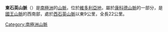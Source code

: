 {{coord|72|0|S|165|5|E|source:GNIS|display=title}}

'''東石英山脈'''（{{lang-en|East Quartzite Range}}）是[[南極洲|南極洲]]的[[山脈|山脈]]，位於[[維多利亞地|維多利亞地]]，屬於[[康科德山脈|康科德山脈]]的一部分，是[[國王山脈|國王山脈]]的西南部，處於[[西石英山脈|西石英山脈]]以東9公里，全長22公里。

{{Antarctica-geo-stub}}
[[Category:南極洲山脈|Category:南極洲山脈]]